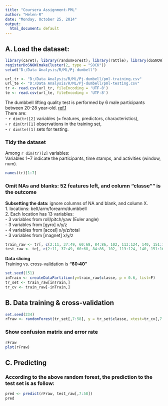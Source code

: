 ```yaml
---
title: "Coursera Assignment-PML"
author: "Helen-R"
date: "Monday, October 25, 2014"
output:
  html_document: default
---
```

## A. Load the dataset:
```r
library(caret); library(randomForest); library(rattle); library(doSNOW);
registerDoSNOW(makeCluster(2, type = "SOCK"))
setwd("D:/Data Analysis/R/ML/Pj-dumbell")

url_tr <- "D:/Data Analysis/R/ML/Pj-dumbell/pml-training.csv"
url_te <- "D:/Data Analysis/R/ML/Pj-dumbell/pml-testing.csv"
tr <- read.csv(url_tr, fileEncoding = 'UTF-8')
te <- read.csv(url_te, fileEncoding = 'UTF-8')
```
The dumbbell lifting quality test is performed by 6 male participants between 20-28 year-old. [ref.1][01]    
There are:    
- `r dim(tr)[2]` variables (= features, predictors, characteristics),    
- `r dim(tr)[1]` observations in the training set,    
- `r dim(te)[1]` sets for testing.    
    
### Tidy the dataset
Among `r dim(tr)[2]` variables:    
Variables 1~7 indicate the participants, time stamps, and activities (window, num).    
```r
names(tr)[1:7]
```
### Omit NAs and blanks: 52 features left, and column "classe"" is the outcome
**Subsetting the data:** ignore columns of NA and blank, and column X.    
1. locations: belt/arm/forearm/dumbbell    
2. Each location has 13 variables:     
- 3 variables from roll/pitch/yaw (Euler angle)     
- 3 variables from [gyro] x/y/z       
- 4 variables from [accel] x/y/z/total        
- 3 variables from [magnet] x/y/z     
```r
train_raw <- tr[, c(2:11, 37:49, 60:68, 84:86, 102, 113:124, 140, 151:160)]
test_raw <- te[, c(2:11, 37:49, 60:68, 84:86, 102, 113:124, 140, 151:160)]
```
**Data slicing**    
Training vs. cross-validation is **"60:40"**    
```r
set.seed(151)
inTrain <- createDataPartition(y=train_raw$classe, p = 0.6, list=F)
tr_set <- train_raw[inTrain,]
tr_cv <- train_raw[-inTrain,]
```
## B. Data training & cross-validation    
```r
set.seed(234)
rFraw <- randomForest(tr_set[,7:58], y = tr_set$classe, xtest=tr_cv[,7:58], ytest=tr_cv$classe, ntree=1000, keep.forest=T)
```
### Show confusion matrix and error rate    
```r
rFraw
plot(rFraw)
```
                        
## C. Predicting    
### According to the above random forest, the prediction to the test set is as follow:    
```r
pred <- predict(rFraw, test_raw[,7:58])
pred
```

[01]: http://groupware.les.inf.puc-rio.br/har